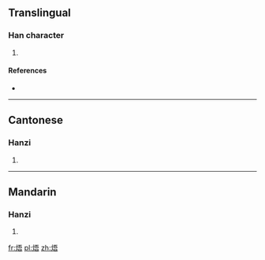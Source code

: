 ==Translingual==

===Han character===
{{Han char|rn=86|rad=火|as=07|sn=11|four=9186<sub>1</sub>|canj=火一一口 (FMMR)}}

# {{defn|Han|sort=火07}}

====References====
* {{Han ref|kx=0673.111|hdz=32203.120|uh=7110|ud=28944|bh=D651|bd=54865}}

----

==Cantonese==

===Hanzi===
{{yue-hanzi|jyut=|y=ng6}}

# {{defn|lang=yue|sort=火07}}

----

==Mandarin==

===Hanzi===
{{cmn-hanzi|pin=[[tāo]] ([[tao1]]), [[wù]] ([[wu4]])|wg=t'ao<sup>1</sup>, wu<sup>4</sup>}}

# {{defn|lang=cmn|sort=火07}}

[[fr:焐]]
[[pl:焐]]
[[zh:焐]]